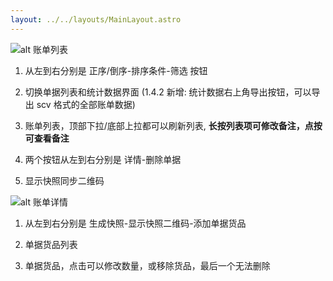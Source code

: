 ```yaml
---
layout: ../../layouts/MainLayout.astro
---
```


![alt 账单列表](/statistics-mark.png)

1. 从左到右分别是 正序/倒序-排序条件-筛选 按钮

2. 切换单据列表和统计数据界面 (1.4.2 新增: 统计数据右上角导出按钮，可以导出 scv 格式的全部账单数据)

3. 账单列表，顶部下拉/底部上拉都可以刷新列表, **长按列表项可修改备注，点按可查看备注**

4. 两个按钮从左到右分别是 详情-删除单据

5. 显示快照同步二维码

![alt 账单详情](/ticket-detail-mark.png)

1. 从左到右分别是 生成快照-显示快照二维码-添加单据货品

2. 单据货品列表

3. 单据货品，点击可以修改数量，或移除货品，最后一个无法删除
